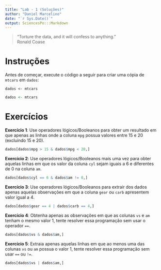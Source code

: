 ```yaml
---
title: "Lab - 1 (Soluções)"
author: "Daniel Marcelino"
date: "`r Sys.Date()`"
output: SciencesPo:::Markdown
---
```


 > "Torture the data, and it will confess to anything."
<br>  Ronald Coase


# Instruções 
<div id="boxedtext">
Antes de começar, execute o código a seguir para criar uma cópia de `mtcars` em `dados`:

`dados <- mtcars`
</div>

```r
dados <- mtcars
```


# Exercícios 

<div id="exercise">
**Exercício 1**: Use operadores lógicos/Booleanos para obter um resultado em que apenas as linhas onde a coluna `mpg` possua valores entre 15 e 20 (excluíndo 15 e 20).
</div>

```r
dados[dados$mpg > 15 & dados$mpg < 20,]
```

<div id="exercise">
**Exercício 2**: Use operadores lógicos/Booleanos mais uma vez para obter aquelas linhas em que os valor da coluna `cyl` sejam iguais a 6 e diferentes de 0 na coluna `am`.
</div>

```r
dados[dados$cyl == 6 & dados$am != 0,]

```

<div id="exercise">
**Exercício 3**: Use operadores lógicos/Booleanos para extrair dos dados apenas aquelas observações em que a coluna `gear` ou `carb` apresentem valor igual a 4.
</div>

```r
dados[dados$gear == 4 | dados$carb == 4,]
```

<div id="exercise">
**Exercício 4**: Obtenha apenas as observações em que as colunas  `vs`  e  `am`  tenham o mesmo valor 1, tente resolver essa programação sem usar o operador `==`.
</div>


```r
dados[dados$vs & dados$am,]
```

<div id="exercise">
**Exercício 5**: Extraia apenas aquelas linhas em que ao menos uma das colunas `vs`  ou `am` possua o valor 1, tente resolver essa programação sem usar `==`  ou  `!=`.
</div>


```r
dados[dados$vs | dados$am,]
```

